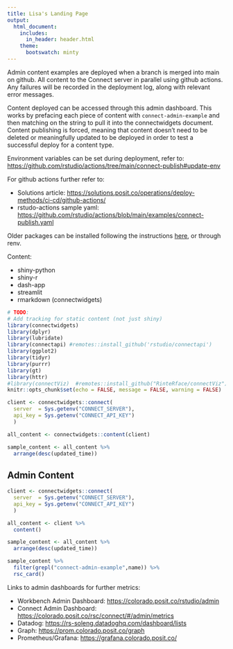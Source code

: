 ```yaml
---
title: Lisa's Landing Page
output:
  html_document:
    includes:
      in_header: header.html
    theme:
      bootswatch: minty
---
```


Admin content examples are deployed when a branch is merged into main on github. All content to the Connect server in parallel using github actions. Any failures will be recorded in the deployment log, along with relevant error messages. 
 
Content deployed can be accessed through this admin dashboard. This works by prefacing each piece of content with `connect-admin-example` and then matching on the string to pull it into the connectwidgets document. Content publishing is forced, meaning that content doesn't need to be deleted or meaningfully updated to be deployed in order to test a successful deploy for a content type. 
 
Environment variables can be set during deployment, refer to: <https://github.com/rstudio/actions/tree/main/connect-publish#update-env> 
 
 For github actions further refer to: 
 
- Solutions article: <https://solutions.posit.co/operations/deploy-methods/ci-cd/github-actions/> 
- rstudo-actions sample yaml: <https://github.com/rstudio/actions/blob/main/examples/connect-publish.yaml> 

Older packages can be installed following the instructions [here](https://support.rstudio.com/hc/en-us/articles/219949047-Installing-older-versions-of-packages), or through renv.

Content: 

 - shiny-python 
 - shiny-r
 - dash-app
 - streamlit 
 - rmarkdown (connectwidgets)

```r
# TODO: 
# Add tracking for static content (not just shiny)
library(connectwidgets)
library(dplyr)
library(lubridate)
library(connectapi) #remotes::install_github('rstudio/connectapi')
library(ggplot2)
library(tidyr)
library(purrr)
library(gt)
library(httr)
#library(connectViz)  #remotes::install_github("RinteRface/connectViz")
knitr::opts_chunk$set(echo = FALSE, message = FALSE, warning = FALSE)

```

```r
client <- connectwidgets::connect(
  server  = Sys.getenv("CONNECT_SERVER"),
  api_key = Sys.getenv("CONNECT_API_KEY")
  )

all_content <- connectwidgets::content(client)

sample_content <- all_content %>%
  arrange(desc(updated_time)) 

```


## Admin Content

```r
client <- connectwidgets::connect(
  server  = Sys.getenv("CONNECT_SERVER"),
  api_key = Sys.getenv("CONNECT_API_KEY")
  )

all_content <- client %>%
  content()

sample_content <- all_content %>%
  arrange(desc(updated_time)) 

```

```r
sample_content %>%
  filter(grepl("connect-admin-example",name)) %>%
  rsc_card()
```


Links to admin dashboards for further metrics: 

- Workbench Admin Dashboard: <https://colorado.posit.co/rstudio/admin>
- Connect Admin Dashboard: <https://colorado.posit.co/rsc/connect/#/admin/metrics>
- Datadog: <https://rs-soleng.datadoghq.com/dashboard/lists> 
- Graph: [https://prom.colorado.posit.co/graph](https://prom.colorado.posit.co/graph "https://prom.colorado.posit.co/graph")
- Prometheus/Grafana: [https://grafana.colorado.posit.co/](https://grafana.colorado.posit.co/ "https://grafana.colorado.posit.co/")

